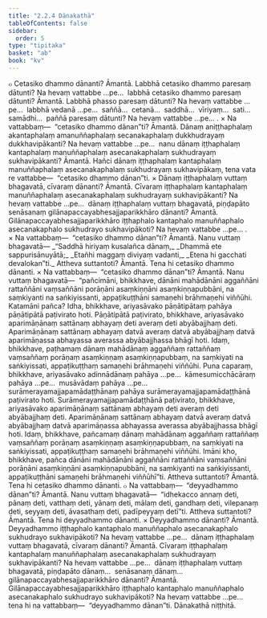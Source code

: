 ```yaml
---
title: "2.2.4 Dānakathā"
tableOfContents: false
sidebar:
  order: 5
type: "tipitaka"
basket: "ab"
book: "kv"
---
```



<DynamicBreadcrumb />

<Division number="478" book="kv">

<Paragraph number="1635" book="kv">
๐ Cetasiko dhammo dānanti? Āmantā. Labbhā cetasiko dhammo paresaṃ dātunti? Na hevaṃ vattabbe …pe…  labbhā cetasiko dhammo paresaṃ dātunti? Āmantā. Labbhā phasso paresaṃ dātunti? Na hevaṃ vattabbe …pe…  labbhā vedanā …pe…  saññā…  cetanā…  saddhā…  vīriyaṃ…  sati…  samādhi…  paññā paresaṃ dātunti? Na hevaṃ vattabbe …pe… .
</Paragraph>

</Division>
<Division number="479" book="kv">

<Paragraph number="1636" book="kv">
× Na vattabbaṃ—  “cetasiko dhammo dānan”ti? Āmantā. Dānaṃ aniṭṭhaphalaṃ akantaphalaṃ amanuññaphalaṃ secanakaphalaṃ dukkhudrayaṃ dukkhavipākanti? Na hevaṃ vattabbe …pe…  nanu dānaṃ iṭṭhaphalaṃ kantaphalaṃ manuññaphalaṃ asecanakaphalaṃ sukhudrayaṃ sukhavipākanti? Āmantā. Hañci dānaṃ iṭṭhaphalaṃ kantaphalaṃ manuññaphalaṃ asecanakaphalaṃ sukhudrayaṃ sukhavipākaṃ, tena vata re vattabbe—  “cetasiko dhammo dānan”ti.
</Paragraph>

<Paragraph number="1637" book="kv">
× Dānaṃ iṭṭhaphalaṃ vuttaṃ bhagavatā, cīvaraṃ dānanti? Āmantā. Cīvaraṃ iṭṭhaphalaṃ kantaphalaṃ manuññaphalaṃ asecanakaphalaṃ sukhudrayaṃ sukhavipākanti? Na hevaṃ vattabbe …pe…  dānaṃ iṭṭhaphalaṃ vuttaṃ bhagavatā, piṇḍapāto senāsanaṃ gilānapaccayabhesajjaparikkhāro dānanti? Āmantā. Gilānapaccayabhesajjaparikkhāro iṭṭhaphalo kantaphalo manuññaphalo asecanakaphalo sukhudrayo sukhavipākoti? Na hevaṃ vattabbe …pe… .
</Paragraph>

</Division>
<Division number="480" book="kv">

<Paragraph number="1638" book="kv">
× Na vattabbaṃ—  “cetasiko dhammo dānan”ti? Āmantā. Nanu vuttaṃ bhagavatā—
</Paragraph>

<Paragraph number="1639" type="verses" book="kv">
_“Saddhā hiriyaṃ kusalañca dānaṃ,_  
_Dhammā ete sappurisānuyātā;_  
_Etañhi maggaṃ diviyaṃ vadanti,_  
_Etena hi gacchati devalokan”ti._  

</Paragraph>

<Paragraph number="1640" book="kv">
Attheva suttantoti? Āmantā. Tena hi cetasiko dhammo dānanti.
</Paragraph>

<Paragraph number="1641" book="kv">
× Na vattabbaṃ—  “cetasiko dhammo dānan”ti? Āmantā. Nanu vuttaṃ bhagavatā—  “pañcimāni, bhikkhave, dānāni mahādānāni aggaññāni rattaññāni vaṃsaññāni porāṇāni asaṃkiṇṇāni asaṃkiṇṇapubbāni, na saṃkiyanti na saṅkiyissanti, appaṭikuṭṭhāni samaṇehi brāhmaṇehi viññūhi. Katamāni pañca? Idha, bhikkhave, ariyasāvako pāṇātipātaṃ pahāya pāṇātipātā paṭivirato hoti. Pāṇātipātā paṭivirato, bhikkhave, ariyasāvako aparimāṇānaṃ sattānaṃ abhayaṃ deti averaṃ deti abyābajjhaṃ deti. Aparimāṇānaṃ sattānaṃ abhayaṃ datvā averaṃ datvā abyābajjhaṃ datvā aparimāṇassa abhayassa averassa abyābajjhassa bhāgī hoti. Idaṃ, bhikkhave, paṭhamaṃ dānaṃ mahādānaṃ aggaññaṃ rattaññaṃ vaṃsaññaṃ porāṇaṃ asaṃkiṇṇaṃ asaṃkiṇṇapubbaṃ, na saṃkiyati na saṅkiyissati, appaṭikuṭṭhaṃ samaṇehi brāhmaṇehi viññūhi. Puna caparaṃ, bhikkhave, ariyasāvako adinnādānaṃ pahāya …pe…  kāmesumicchācāraṃ pahāya …pe…  musāvādaṃ pahāya …pe…  surāmerayamajjapamādaṭṭhānaṃ pahāya surāmerayamajjapamādaṭṭhānā paṭivirato hoti. Surāmerayamajjapamādaṭṭhānā paṭivirato, bhikkhave, ariyasāvako aparimāṇānaṃ sattānaṃ abhayaṃ deti averaṃ deti abyābajjhaṃ deti. Aparimāṇānaṃ sattānaṃ abhayaṃ datvā averaṃ datvā abyābajjhaṃ datvā aparimāṇassa abhayassa averassa abyābajjhassa bhāgī hoti. Idaṃ, bhikkhave, pañcamaṃ dānaṃ mahādānaṃ aggaññaṃ rattaññaṃ vaṃsaññaṃ porāṇaṃ asaṃkiṇṇaṃ asaṃkiṇṇapubbaṃ, na saṃkiyati na saṅkiyissati, appaṭikuṭṭhaṃ samaṇehi brāhmaṇehi viññūhi. Imāni kho, bhikkhave, pañca dānāni mahādānāni aggaññāni rattaññāni vaṃsaññāni porāṇāni asaṃkiṇṇāni asaṃkiṇṇapubbāni, na saṃkiyanti na saṅkiyissanti, appaṭikuṭṭhāni samaṇehi brāhmaṇehi viññūhī”ti. Attheva suttantoti? Āmantā. Tena hi cetasiko dhammo dānanti.
</Paragraph>

</Division>
<Division number="481" book="kv">

<Paragraph number="1642" book="kv">
๐ Na vattabbaṃ—  “deyyadhammo dānan”ti? Āmantā. Nanu vuttaṃ bhagavatā—  “idhekacco annaṃ deti, pānaṃ deti, vatthaṃ deti, yānaṃ deti, mālaṃ deti, gandhaṃ deti, vilepanaṃ deti, seyyaṃ deti, āvasathaṃ deti, padīpeyyaṃ detī”ti. Attheva suttantoti? Āmantā. Tena hi deyyadhammo dānanti.
</Paragraph>

</Division>
<Division number="482" book="kv">

<Paragraph number="1643" book="kv">
× Deyyadhammo dānanti? Āmantā. Deyyadhammo iṭṭhaphalo kantaphalo manuññaphalo asecanakaphalo sukhudrayo sukhavipākoti? Na hevaṃ vattabbe …pe…  dānaṃ iṭṭhaphalaṃ vuttaṃ bhagavatā, cīvaraṃ dānanti? Āmantā. Cīvaraṃ iṭṭhaphalaṃ kantaphalaṃ manuññaphalaṃ asecanakaphalaṃ sukhudrayaṃ sukhavipākanti? Na hevaṃ vattabbe …pe…  dānaṃ iṭṭhaphalaṃ vuttaṃ bhagavatā, piṇḍapāto dānaṃ…  senāsanaṃ dānaṃ…  gilānapaccayabhesajjaparikkhāro dānanti? Āmantā. Gilānapaccayabhesajjaparikkhāro iṭṭhaphalo kantaphalo manuññaphalo asecanakaphalo sukhudrayo sukhavipākoti? Na hevaṃ vattabbe …pe…  tena hi na vattabbaṃ—  “deyyadhammo dānan”ti.

</Paragraph>
</Division>

<Paragraph number="1644" type="center" book="kv">
Dānakathā niṭṭhitā.
</Paragraph>